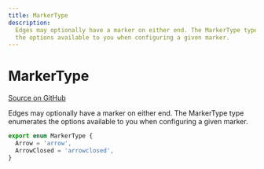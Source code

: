 ```yaml
---
title: MarkerType
description:
  Edges may optionally have a marker on either end. The MarkerType type enumerates
  the options available to you when configuring a given marker.
---
```


# MarkerType

[Source on GitHub](https://github.com/xyflow/xyflow/blob/v11/packages/core/src/types/edges.ts/#L182)

Edges may optionally have a marker on either end. The MarkerType type enumerates
the options available to you when configuring a given marker.

```ts
export enum MarkerType {
  Arrow = 'arrow',
  ArrowClosed = 'arrowclosed',
}
```
